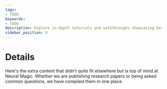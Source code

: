 ```yaml
---
tags:
- TODO
keywords:
- TODO
description: Explore in-depth tutorials and walkthroughs showcasing best practices for model optimization, deployment, and use-case-specific applications.
sidebar_position: 8
---
```


# Details
Here's the extra content that didn't quite fit elsewhere but is top of mind at Neural Magic. Whether we are publishing research papers or being asked common questions, we have compiled them in one place.
